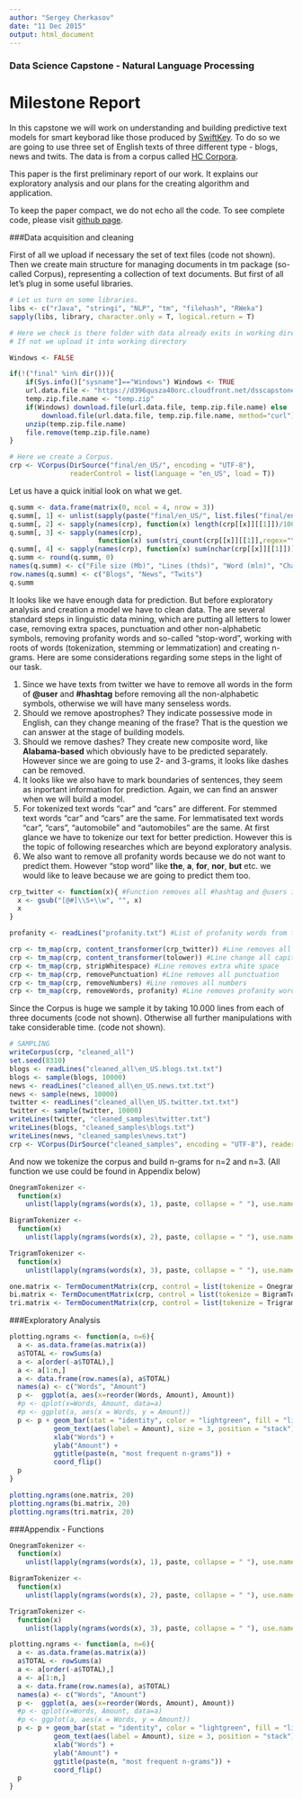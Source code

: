 ```yaml
---
author: "Sergey Cherkasov"
date: "11 Dec 2015"
output: html_document
---
```

### Data Science Capstone - Natural Language Processing
# Milestone Report

In this capstone we will work on understanding and building predictive text models for smart keyborad like those produced by [SwiftKey](https://swiftkey.com/en). To do so we are going to use three set of English texts of three different type - blogs, news and twits. The data is from a corpus called [HC Corpora](www.corpora.heliohost.org).

This paper is the first preliminary report of our work. It explains our exploratory analysis and our plans for the creating algorithm and application.

To keep the paper compact, we do not echo all the code. To see complete code, please visit [github page](github.com/PestoVerde/Data-Science-Capstone).

###Data acquisition and cleaning

First of all we upload if necessary the set of text files (code not shown). Then we create main structure for managing documents in tm package (so-called Corpus), representing a collection of text documents. But first of all let's plug in some useful libraries.

``` r
# Let us turn on some libraries.
libs <- c("rJava", "stringi", "NLP", "tm", "filehash", "RWeka")
sapply(libs, library, character.only = T, logical.return = T)
```

``` r
# Here we check is there folder with data already exits in working directory. 
# If not we upload it into working directory

Windows <- FALSE

if(!("final" %in% dir())){
    if(Sys.info()["sysname"]=="Windows") Windows <- TRUE
    url.data.file <- "https://d396qusza40orc.cloudfront.net/dsscapstone/dataset/Coursera-SwiftKey.zip"
    temp.zip.file.name <- "temp.zip"
    if(Windows) download.file(url.data.file, temp.zip.file.name) else
        download.file(url.data.file, temp.zip.file.name, method="curl")
    unzip(temp.zip.file.name)
    file.remove(temp.zip.file.name)
}
```

``` r
# Here we create a Corpus.
crp <- VCorpus(DirSource("final/en_US/", encoding = "UTF-8"), 
               readerControl = list(language = "en_US", load = T))
```

Let us have a quick initial look on what we get.

``` r
q.summ <- data.frame(matrix(0, ncol = 4, nrow = 3))
q.summ[, 1] <- unlist(sapply(paste("final/en_US/", list.files("final/en_US/"), sep = ""), file.info)[1,])/1024/1024
q.summ[, 2] <- sapply(names(crp), function(x) length(crp[[x]][[1]])/1000)
q.summ[, 3] <- sapply(names(crp), 
                      function(x) sum(stri_count(crp[[x]][[1]],regex="\\S+"))/1000000)
q.summ[, 4] <- sapply(names(crp), function(x) sum(nchar(crp[[x]][[1]]))/1000000)
q.summ <- round(q.summ, 0)
names(q.summ) <- c("File size (Mb)", "Lines (thds)", "Word (mln)", "Characters (mln)")
row.names(q.summ) <- c("Blogs", "News", "Twits")
q.summ
```

It looks like we have enough data for prediction. But before exploratory analysis and creation a model we have to clean data. The are several standard steps in linguistic data mining, which are putting all letters to lower case, removing extra spaces, punctuation and other non-alphabetic symbols, removing profanity words and so-called "stop-word", working with roots of words (tokenization, stemming or lemmatization) and creating n-grams. Here are some considerations regarding some steps in the light of our task.

1. Since we have texts from twitter we have to remove all words in the form of **@user** and **#hashtag** before removing all the non-alphabetic symbols, otherwise we will have many senseless words.
2. Should we remove apostrophes? They indicate possessive mode in English, can they change meaning of the frase? That is the question we can answer at the stage of building models.
3. Should we remove dashes? They create new composite word, like **Alabama-based** which obviously have to be predicted separately. However since we are going to use 2- and 3-grams, it looks like dashes can be removed. 
4. It looks like we also have to mark boundaries of sentences, they seem as inportant information for prediction. Again, we can find an answer when we will build a model.
5. For tokenized text words "car" and "cars" are different. For stemmed text words "car" and "cars" are the same. For lemmatisated text words "car", "cars", "automobile" and "automobiles" are the same. At first glance we have to tokenize our text for better prediction. However this is the topic of following researches which are beyond exploratory analysis.
6. We also want to remove all profanity words because we do not want to predict them. However "stop word" like **the**, **a**, **for**, **nor**, **but** etc. we would like to leave because we are going to predict them too.

``` r
crp_twitter <- function(x){ #Function removes all #hashtag and @users in a line
  x <- gsub("[@#]\\S+\\w", "", x)
  x
}

profanity <- readLines("profanity.txt") #List of profanity words from file

crp <- tm_map(crp, content_transformer(crp_twitter)) #Line removes all #hashtags and @users
crp <- tm_map(crp, content_transformer(tolower)) #Line change all capital letter to lower case
crp <- tm_map(crp, stripWhitespace) #Line removes extra white space
crp <- tm_map(crp, removePunctuation) #Line removes all punctuation
crp <- tm_map(crp, removeNumbers) #Line removes all numbers
crp <- tm_map(crp, removeWords, profanity) #Line removes profanity words
```

Since the Corpus is huge we sample it by taking 10.000 lines from each of three documents (code not shown). Otherwise all further manipulations with take considerable time. (code not shown).
``` r
# SAMPLING
writeCorpus(crp, "cleaned_all")
set.seed(8310)
blogs <- readLines("cleaned_all\en_US.blogs.txt.txt")
blogs <- sample(blogs, 10000)
news <- readLines("cleaned_all\en_US.news.txt.txt")
news <- sample(news, 10000)
twitter <- readLines("cleaned_all\en_US.twitter.txt.txt")
twitter <- sample(twitter, 10000)
writeLines(twitter, "cleaned_samples\twitter.txt")
writeLines(blogs, "cleaned_samples\blogs.txt")
writeLines(news, "cleaned_samples\news.txt")
crp <- VCorpus(DirSource("cleaned_samples", encoding = "UTF-8"), readerControl = list(language = "en_US", load = T))

```

And now we tokenize the corpus and build n-grams for n=2 and n=3. (All function we use could be found in Appendix below)
``` r
OnegramTokenizer <-
  function(x)
    unlist(lapply(ngrams(words(x), 1), paste, collapse = " "), use.names = FALSE)

BigramTokenizer <-
  function(x)
    unlist(lapply(ngrams(words(x), 2), paste, collapse = " "), use.names = FALSE)

TrigramTokenizer <-
  function(x)
    unlist(lapply(ngrams(words(x), 3), paste, collapse = " "), use.names = FALSE)
```

``` r
one.matrix <- TermDocumentMatrix(crp, control = list(tokenize = OnegramTokenizer))
bi.matrix <- TermDocumentMatrix(crp, control = list(tokenize = BigramTokenizer))
tri.matrix <- TermDocumentMatrix(crp, control = list(tokenize = TrigramTokenizer))
```

###Exploratory Analysis
``` r
plotting.ngrams <- function(a, n=6){
  a <- as.data.frame(as.matrix(a))
  a$TOTAL <- rowSums(a)
  a <- a[order(-a$TOTAL),]
  a <- a[1:n,]
  a <- data.frame(row.names(a), a$TOTAL)
  names(a) <- c("Words", "Amount")
  p <-  ggplot(a, aes(x=reorder(Words, Amount), Amount))
  #p <- qplot(x=Words, Amount, data=a)
  #p <- ggplot(a, aes(x = Words, y = Amount))
  p <- p + geom_bar(stat = "identity", color = "lightgreen", fill = "lightgreen") + 
           geom_text(aes(label = Amount), size = 3, position = "stack") +
           xlab("Words") + 
           ylab("Amount") + 
           ggtitle(paste(n, "most frequent n-grams")) + 
           coord_flip()
  p
}
```

``` r
plotting.ngrams(one.matrix, 20)
plotting.ngrams(bi.matrix, 20)
plotting.ngrams(tri.matrix, 20)
```

###Appendix - Functions
``` r
OnegramTokenizer <-
  function(x)
    unlist(lapply(ngrams(words(x), 1), paste, collapse = " "), use.names = FALSE)

BigramTokenizer <-
  function(x)
    unlist(lapply(ngrams(words(x), 2), paste, collapse = " "), use.names = FALSE)

TrigramTokenizer <-
  function(x)
    unlist(lapply(ngrams(words(x), 3), paste, collapse = " "), use.names = FALSE)

plotting.ngrams <- function(a, n=6){
  a <- as.data.frame(as.matrix(a))
  a$TOTAL <- rowSums(a)
  a <- a[order(-a$TOTAL),]
  a <- a[1:n,]
  a <- data.frame(row.names(a), a$TOTAL)
  names(a) <- c("Words", "Amount")
  p <-  ggplot(a, aes(x=reorder(Words, Amount), Amount))
  #p <- qplot(x=Words, Amount, data=a)
  #p <- ggplot(a, aes(x = Words, y = Amount))
  p <- p + geom_bar(stat = "identity", color = "lightgreen", fill = "lightgreen") + 
           geom_text(aes(label = Amount), size = 3, position = "stack") +
           xlab("Words") + 
           ylab("Amount") + 
           ggtitle(paste(n, "most frequent n-grams")) + 
           coord_flip()
  p
}

```

